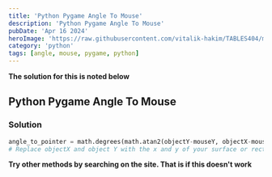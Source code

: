 ```yaml
---
title: 'Python Pygame Angle To Mouse'
description: 'Python Pygame Angle To Mouse'
pubDate: 'Apr 16 2024'
heroImage: 'https://raw.githubusercontent.com/vitalik-hakim/TABLES404/main/error_b/python.jpg'
category: 'python'
tags: [angle, mouse, pygame, python]
---
```


**The solution for this is noted below**

## Python Pygame Angle To Mouse

### Solution

```python
angle_to_pointer = math.degrees(math.atan2(objectY-mouseY, objectX-mouseX))+180
# Replace objectX and object Y with the x and y of your surface or rect.
```

**Try other methods by searching on the site. That is if this doesn't work**
